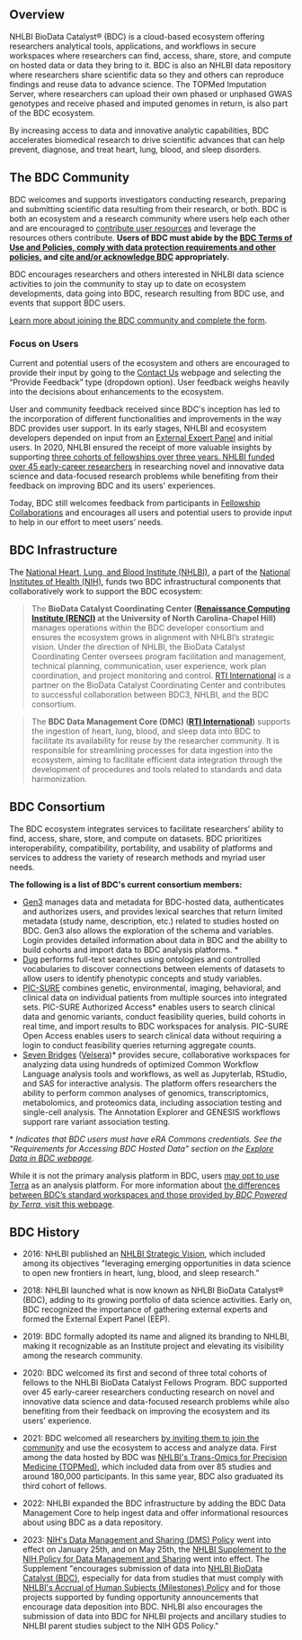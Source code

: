 ## Overview
NHLBI BioData Catalyst® (BDC) is a cloud-based ecosystem offering researchers analytical tools, applications, and workflows in secure workspaces where researchers can find, access, share, store, and compute on hosted data or data they bring to it. BDC is also an NHLBI data repository where researchers share scientific data so they and others can reproduce findings and reuse data to advance science. The TOPMed Imputation Server, where researchers can upload their own phased or unphased GWAS genotypes and receive phased and imputed genomes in return, is also part of the BDC ecosystem.

By increasing access to data and innovative analytic capabilities, BDC accelerates biomedical research to drive scientific advances that can help prevent, diagnose, and treat heart, lung, blood, and sleep disorders.

## The BDC Community

BDC welcomes and supports investigators conducting research, preparing and submitting scientific data resulting from their research, or both. BDC is both an ecosystem and a research community where users help each other and are encouraged to [contribute user resources](https://bdcatalyst.gitbook.io/biodata-catalyst-documentation/community/contributing-user-resources-to-bdc) and leverage the resources others contribute. **Users of BDC must abide by the [BDC Terms of Use and Policies, comply with data protection requirements and other policies](/user-resources/usage-terms), and [cite and/or acknowledge BDC](https://bdcatalyst.gitbook.io/biodata-catalyst-documentation/community/citation-and-acknowledgement) appropriately.**

BDC encourages researchers and others interested in NHLBI data science activities to join the community to stay up to date on ecosystem developments, data going into BDC, research resulting from BDC use, and events that support BDC users. 

[Learn more about joining the BDC community and complete the form](/join-bdc).

### Focus on Users

Current and potential users of the ecosystem and others are encouraged to provide their input by going to the [Contact Us](/help-and-support/contact-us) webpage and selecting the “Provide Feedback” type (dropdown option). User feedback weighs heavily into the decisions about enhancements to the ecosystem.

User and community feedback received since BDC's inception has led to the incorporation of different functionalities and improvements in the way BDC provides user support. In its early stages, NHLBI and ecosystem developers depended on input from an [External Expert Panel](/about/overview/eep) and initial users. In 2020, NHLBI ensured the receipt of more valuable insights by supporting [three cohorts of fellowships over three years. NHLBI funded over 45 early-career researchers](/about/bdc-fellows) in researching novel and innovative data science and data-focused research problems while benefiting from their feedback on improving BDC and its users' experiences.

Today, BDC still welcomes feedback from participants in [Fellowship Collaborations](/about/key-collaborations) and encourages all users and potential users to provide input to help in our effort to meet users’ needs.

## BDC Infrastructure

The [National Heart, Lung, and Blood Institute (NHLBI)](https://www.nhlbi.nih.gov/), a part of the [National Institutes of Health (NIH)](https://www.nih.gov/), funds two BDC infrastructural components that collaboratively work to support the BDC ecosystem:

> The **BioData Catalyst Coordinating Center ([Renaissance Computing Institute (RENCI)](https://renci.org/) at the University of North Carolina-Chapel Hill)** manages operations within the BDC developer consortium and ensures the ecosystem grows in alignment with NHLBI’s strategic vision. Under the direction of NHLBI, the BioData Catalyst Coordinating Center oversees program facilitation and management, technical planning, communication, user experience, work plan coordination, and project monitoring and control. [RTI International](https://www.rti.org/) is a partner on the BioData Catalyst Coordinating Center and contributes to successful collaboration between BDC3, NHLBI, and the BDC consortium.

> The **BDC Data Management Core (DMC) ([RTI International](https://www.rti.org/))** supports the ingestion of heart, lung, blood, and sleep data into BDC to facilitate its availability for reuse by the researcher community. It is responsible for streamlining processes for data ingestion into the ecosystem, aiming to facilitate efficient data integration through the development of procedures and tools related to standards and data harmonization.

## BDC Consortium

The BDC ecosystem integrates services to facilitate researchers’ ability to find, access, share, store, and compute on datasets. BDC prioritizes interoperability, compatibility, portability, and usability of platforms and services to address the variety of research methods and myriad user needs.

**The following is a list of BDC's current consortium members:**

- [Gen3](https://gen3.org/) manages data and metadata for BDC-hosted data, authenticates and authorizes users, and provides lexical searches that return limited metadata (study name, description, etc.) related to studies hosted on BDC. Gen3 also allows the exploration of the schema and variables. Login provides detailed information about data in BDC and the ability to build cohorts and import data to BDC analysis platforms. \*
- [Dug](https://github.com/helxplatform/dug) performs full-text searches using ontologies and controlled vocabularies to discover connections between elements of datasets to allow users to identify phenotypic concepts and study variables.
- [PIC-SURE](https://pic-sure.org/) combines genetic, environmental, imaging, behavioral, and clinical data on individual patients from multiple sources into integrated sets. PIC-SURE Authorized Access* enables users to search clinical data and genomic variants, conduct feasibility queries, build cohorts in real time, and import results to BDC workspaces for analysis. PIC-SURE Open Access enables users to search clinical data without requiring a login to conduct feasibility queries returning aggregate counts.
- [Seven Bridges](https://www.sevenbridges.com/) ([Velsera](https://velsera.com/))* provides secure, collaborative workspaces for analyzing data using hundreds of optimized Common Workflow Language analysis tools and workflows, as well as Jupyterlab, RStudio, and SAS for interactive analysis. The platform offers researchers the ability to perform common analyses of genomics, transcriptomics, metabolomics, and proteomics data, including association testing and single-cell analysis. The Annotation Explorer and GENESIS workflows support rare variant association testing.

\* _Indicates that BDC users must have eRA Commons credentials. See the "Requirements for Accessing BDC Hosted Data" section on the [Explore Data in BDC webpage](/use-bdc/explore-data)_.

While it is not the primary analysis platform in BDC, users [may opt to use Terra](https://terra.biodatacatalyst.nhlbi.nih.gov/) as an analysis platform. For more information about [the differences between BDC’s standard workspaces and those provided by *BDC Powered by Terra*, visit this webpage](/use-bdc/analyze-data/bdc-workspaces).

## BDC History

- 2016: NHLBI published an [NHLBI Strategic Vision](https://www.nhlbi.nih.gov/about/strategic-vision), which included among its objectives "leveraging emerging opportunities in data science to open new frontiers in heart, lung, blood, and sleep research."

- 2018: NHLBI launched what is now known as NHLBI BioData Catalyst® (BDC), adding to its growing portfolio of data science activities. Early on, BDC recognized the importance of gathering external experts and formed the External Expert Panel (EEP).

- 2019: BDC formally adopted its name and aligned its branding to NHLBI, making it recognizable as an Institute project and elevating its visibility among the research community.

- 2020: BDC welcomed its first and second of three total cohorts of fellows to the NHLBI BioData Catalyst Fellows Program. BDC supported over 45 early-career researchers conducting research on novel and innovative data science and data-focused research problems while also benefiting from their feedback on improving the ecosystem and its users' experience.

- 2021: BDC welcomed all researchers [by inviting them to join the community](/latest-updates/NHLBI-BioData-Catalyst-welcomes-all-researchers) and use the ecosystem to access and analyze data. First among the data hosted by BDC was [NHLBI's Trans-Omics for Precision Medicine (TOPMed)](https://topmed.nhlbi.nih.gov/), which included data from over 85 studies and around 180,000 participants. In this same year, BDC also graduated its third cohort of fellows.

- 2022: NHLBI expanded the BDC infrastructure by adding the BDC Data Management Core to help ingest data and offer informational resources about using BDC as a data repository.

- 2023: [NIH's Data Management and Sharing (DMS) Policy](https://grants.nih.gov/grants/guide/notice-files/NOT-OD-21-013.html) went into effect on January 25th, and on May 25th, the [NHLBI Supplement to the NIH Policy for Data Management and Sharing](https://www.nhlbi.nih.gov/grants-and-training/policies-and-guidelines/nhlbi-policy-for-data-sharing) went into effect. The Supplement "encourages submission of data into [NHLBI BioData Catalyst (BDC)](/), especially for data from studies that must comply with [NHLBI's Accrual of Human Subjects (Milestones) Policy](https://www.nhlbi.nih.gov/grants-and-training/policies-and-guidelines/accrual-of-human-subjects-milestones-policy) and for those projects supported by funding opportunity announcements that encourage data deposition into BDC. NHLBI also encourages the submission of data into BDC for NHLBI projects and ancillary studies to NHLBI parent studies subject to the NIH GDS Policy."
